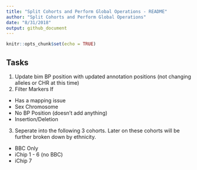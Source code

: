 ```yaml
---
title: "Split Cohorts and Perform Global Operations - README"
author: "Split Cohorts and Perform Global Operations"
date: "8/31/2018"
output: github_document
---
```


```r
knitr::opts_chunk$set(echo = TRUE)
```

## Tasks
1. Update bim BP position with updated annotation positions (not changing alleles or CHR at this time)
2. Filter Markers If
 + Has a mapping issue
 + Sex Chromosome
 + No BP Position (doesn't add anything)
 + Insertion/Deletion
3. Seperate into the following 3 cohorts. Later on these cohorts will be further broken down by ethnicity. 
 + BBC Only
 + iChip 1 - 6 (no BBC)
 + iChip 7

